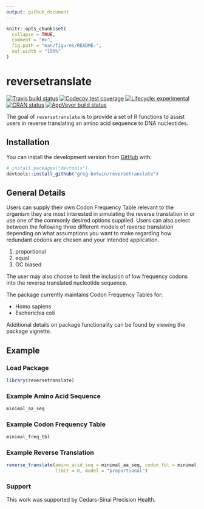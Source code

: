 ```yaml
---
output: github_document
---
```


<!-- README.md is generated from README.Rmd. Please edit that file -->

```r
knitr::opts_chunk$set(
  collapse = TRUE,
  comment = "#>",
  fig.path = "man/figures/README-",
  out.width = "100%"
)
```
# reversetranslate
<!-- badges: start -->
[![Travis build status](https://travis-ci.org/greg-botwin/reversetranslate.svg?branch=master)](https://travis-ci.org/greg-botwin/reversetranslate)
[![Codecov test coverage](https://codecov.io/gh/greg-botwin/reversetranslate/branch/master/graph/badge.svg)](https://codecov.io/gh/greg-botwin/reversetranslate?branch=master)
[![Lifecycle: experimental](https://img.shields.io/badge/lifecycle-experimental-orange.svg)](https://www.tidyverse.org/lifecycle/#experimental)
[![CRAN status](https://www.r-pkg.org/badges/version/reversetranslate)](https://cran.r-project.org/package=reversetranslate)
[![AppVeyor build status](https://ci.appveyor.com/api/projects/status/github/greg-botwin/reversetranslate?branch=master&svg=true)](https://ci.appveyor.com/project/greg-botwin/reversetranslate)
<!-- badges: end -->

The goal of `reversetranslate` is to provide a set of R functions to assist users in reverse translating an amino acid sequence to DNA nucleotides.


## Installation

You can install the development version from [GitHub](https://github.com/greg-botwin/reversetranslate) with:

``` r
# install.packages("devtools")
devtools::install_github("greg-botwin/reversetranslate")
```

## General Details
Users can supply their own Codon Frequency Table relevant to the organism they are most interested in simulating the reverse translation in or use one of the commonly desired options supplied. Users can also select between the following three different models of reverse translation depending on what assumptions you want to make regarding how redundant codons are chosen and your intended application. 

1. proportional
2. equal 
3. GC biased 

The user may also choose to limit the inclusion of low frequency codons into the reverse translated nucleotide sequence. 

The package currently maintains Codon Frequency Tables for:  
 
- Homo sapiens
- Escherichia coli

Additional details on package functionality can be found by viewing the package vignette.

## Example
### Load Package
```r
library(reversetranslate)
```


### Example Amino Acid Sequence
```r
minimal_aa_seq
```

### Example Codon Frequency Table
```r
minimal_freq_tbl
```

### Example Reverse Translation
```r
reverse_translate(amino_acid_seq = minimal_aa_seq, codon_tbl = minimal_freq_tbl,
                  limit = 0, model = "proportional")
```

### Support
This work was supported by Cedars-Sinai Precision Health. 

